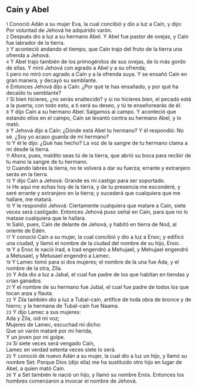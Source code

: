 == Caín y Abel ==

{{anchor|1}} <small>1</small> Conoció Adán a su mujer Eva, la cual concibió y dio a luz a Caín, y dijo: Por voluntad de Jehová he adquirido varón.<br>
{{anchor|2}} <small>2</small> Después dio a luz a su hermano Abel. Y Abel fue pastor de ovejas, y Caín fue labrador de la tierra.<br>
{{anchor|3}} <small>3</small> Y aconteció andando el tiempo, que Caín trajo del fruto de la tierra una ofrenda a Jehová.<br>
{{anchor|4}} <small>4</small> Y Abel trajo también de los primogénitos de sus ovejas, de lo más gordo de ellas. Y miró Jehová con agrado a Abel y a su ofrenda;<br>
{{anchor|5}} <small>5</small> pero no miró con agrado a Caín y a la ofrenda suya. Y se ensañó Caín en gran manera, y decayó su semblante.<br>
{{anchor|6}} <small>6</small> Entonces Jehová dijo a Caín: ¿Por qué te has ensañado, y por qué ha decaído tu semblante?<br>
{{anchor|7}} <small>7</small> Si bien hicieres, ¿no serás enaltecido? y si no hicieres bien, el pecado está a la puerta; con todo esto, a ti será su deseo, y tú te enseñorearás de él.<br>
{{anchor|8}} <small>8</small> Y dijo Caín a su hermano Abel: Salgamos al campo. Y aconteció que estando ellos en el campo, Caín se levantó contra su hermano Abel, y lo mató.<br>
{{anchor|9}} <small>9</small> Y Jehová dijo a Caín: ¿Dónde está Abel tu hermano? Y él respondió: No sé. ¿Soy yo acaso guarda de mi hermano?<br>
{{anchor|10}} <small>10</small> Y él le dijo: ¿Qué has hecho? La voz de la sangre de tu hermano clama a mí desde la tierra.<br>
{{anchor|11}} <small>11</small> Ahora, pues, maldito seas tú de la tierra, que abrió su boca para recibir de tu mano la sangre de tu hermano.<br>
{{anchor|12}} <small>12</small> Cuando labres la tierra, no te volverá a dar su fuerza; errante y extranjero serás en la tierra.<br>
{{anchor|13}} <small>13</small> Y dijo Caín a Jehová: Grande es mi castigo para ser soportado.<br>
{{anchor|14}} <small>14</small> He aquí me echas hoy de la tierra, y de tu presencia me esconderé, y seré errante y extranjero en la tierra; y sucederá que cualquiera que me hallare, me matará.<br>
{{anchor|15}} <small>15</small> Y le respondió Jehová: Ciertamente cualquiera que matare a Caín, siete veces será castigado. Entonces Jehová puso señal en Caín, para que no lo matase cualquiera que le hallara.<br>
{{anchor|16}} <small>16</small> Salió, pues, Caín de delante de Jehová, y habitó en tierra de Nod, al oriente de Edén.<br>
{{anchor|17}} <small>17</small> Y conoció Caín a su mujer, la cual concibió y dio a luz a Enoc; y edificó una ciudad, y llamó el nombre de la ciudad del nombre de su hijo, Enoc.<br>
{{anchor|18}} <small>18</small> Y a Enoc le nació Irad, e Irad engendró a Mehujael, y Mehujael engendró a Metusael, y Metusael engendró a Lamec.<br>
{{anchor|19}} <small>19</small> Y Lamec tomó para sí dos mujeres; el nombre de la una fue Ada, y el nombre de la otra, Zila.<br>
{{anchor|20}} <small>20</small> Y Ada dio a luz a Jabal, el cual fue padre de los que habitan en tiendas y crían ganados.<br>
{{anchor|21}} <small>21</small> Y el nombre de su hermano fue Jubal, el cual fue padre de todos los que tocan arpa y flauta.<br>
{{anchor|22}} <small>22</small> Y Zila también dio a luz a Tubal-caín, artífice de toda obra de bronce y de hierro; y la hermana de Tubal-caín fue Naama.<br>
{{anchor|23}} <small>23</small> Y dijo Lamec a sus mujeres:<br>
Ada y Zila, oíd mi voz;<br>
Mujeres de Lamec, escuchad mi dicho:<br>
Que un varón mataré por mi herida,<br>
Y un joven por mi golpe.<br>
{{anchor|24}} <small>24</small> Si siete veces será vengado Caín,<br>
Lamec en verdad setenta veces siete lo será.<br>
{{anchor|25}} <small>25</small> Y conoció de nuevo Adán a su mujer, la cual dio a luz un hijo, y llamó su nombre Set: Porque Dios (dijo ella) me ha sustituido otro hijo en lugar de Abel, a quien mató Caín.<br>
{{anchor|26}} <small>26</small> Y a Set también le nació un hijo, y llamó su nombre Enós. Entonces los hombres comenzaron a invocar el nombre de Jehová.<br>
